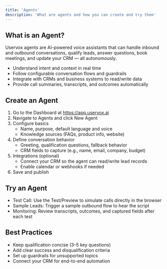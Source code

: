 ```yaml
---
title: 'Agents'
description: 'What are agents and how you can create and try them'
---
```


## What is an Agent?

Uservox agents are AI-powered voice assistants that can handle inbound and outbound conversations, qualify leads, answer questions, book meetings, and update your CRM — all autonomously.

- Understand intent and context in real time
- Follow configurable conversation flows and guardrails
- Integrate with CRMs and business systems to read/write data
- Provide call summaries, transcripts, and outcomes automatically

## Create an Agent

1. Go to the Dashboard at https://app.uservox.ai
2. Navigate to Agents and click New Agent
3. Configure basics
   - Name, purpose, default language and voice
   - Knowledge sources (FAQs, product info, website)
4. Define conversation behavior
   - Greeting, qualification questions, fallback behavior
   - CRM fields to capture (e.g., name, email, company, budget)
5. Integrations (optional)
   - Connect your CRM so the agent can read/write lead records
   - Enable calendar or webhooks if needed
6. Save and publish

## Try an Agent

- Test Call: Use the Test/Preview to simulate calls directly in the browser
- Sample Leads: Trigger a sample outbound flow to hear the script
- Monitoring: Review transcripts, outcomes, and captured fields after each test

## Best Practices

- Keep qualification concise (3–5 key questions)
- Add clear success and disqualification criteria
- Set up guardrails for unsupported topics
- Connect your CRM for end-to-end automation
